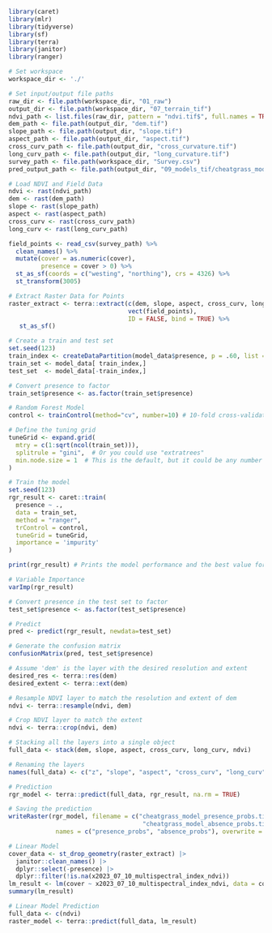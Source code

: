 
```r
library(caret)
library(mlr)
library(tidyverse)
library(sf)
library(terra)
library(janitor)
library(ranger)
```

```r
# Set workspace
workspace_dir <- './'

# Set input/output file paths
raw_dir <- file.path(workspace_dir, "01_raw")
output_dir <- file.path(workspace_dir, "07_terrain_tif")
ndvi_path <- list.files(raw_dir, pattern = "ndvi.tif$", full.names = TRUE)
dem_path <- file.path(output_dir, "dem.tif")
slope_path <- file.path(output_dir, "slope.tif")
aspect_path <- file.path(output_dir, "aspect.tif")
cross_curv_path <- file.path(output_dir, "cross_curvature.tif")
long_curv_path <- file.path(output_dir, "long_curvature.tif")
survey_path <- file.path(workspace_dir, "Survey.csv")
pred_output_path <- file.path(output_dir, "09_models_tif/cheatgrass_model_presence_probs.tif")
```

```r
# Load NDVI and Field Data
ndvi <- rast(ndvi_path)
dem <- rast(dem_path)
slope <- rast(slope_path)
aspect <- rast(aspect_path)
cross_curv <- rast(cross_curv_path)
long_curv <- rast(long_curv_path)

field_points <- read_csv(survey_path) %>%
  clean_names() %>%
  mutate(cover = as.numeric(cover),
         presence = cover > 0) %>% 
  st_as_sf(coords = c("westing", "northing"), crs = 4326) %>% 
  st_transform(3005)
```

```r
# Extract Raster Data for Points
raster_extract <- terra::extract(c(dem, slope, aspect, cross_curv, long_curv), 
                                 vect(field_points),
                                 ID = FALSE, bind = TRUE) %>% 
   st_as_sf()
```

```r
# Create a train and test set
set.seed(123)
train_index <- createDataPartition(model_data$presence, p = .60, list = FALSE)
train_set <- model_data[ train_index,]
test_set  <- model_data[-train_index,]
```

```r
# Convert presence to factor
train_set$presence <- as.factor(train_set$presence)

# Random Forest Model
control <- trainControl(method="cv", number=10) # 10-fold cross-validation

# Define the tuning grid
tuneGrid <- expand.grid(
  mtry = c(1:sqrt(ncol(train_set))),
  splitrule = "gini",  # Or you could use "extratrees"
  min.node.size = 1  # This is the default, but it could be any number you choose
)

# Train the model
set.seed(123)
rgr_result <- caret::train(
  presence ~ ., 
  data = train_set, 
  method = "ranger", 
  trControl = control, 
  tuneGrid = tuneGrid, 
  importance = 'impurity'
)

print(rgr_result) # Prints the model performance and the best value for mtry
```

```r
# Variable Importance
varImp(rgr_result)

# Convert presence in the test set to factor
test_set$presence <- as.factor(test_set$presence)

# Predict
pred <- predict(rgr_result, newdata=test_set)

# Generate the confusion matrix
confusionMatrix(pred, test_set$presence)
```

```r
# Assume 'dem' is the layer with the desired resolution and extent
desired_res <- terra::res(dem)
desired_extent <- terra::ext(dem)

# Resample NDVI layer to match the resolution and extent of dem
ndvi <- terra::resample(ndvi, dem)

# Crop NDVI layer to match the extent
ndvi <- terra::crop(ndvi, dem)
```

```r
# Stacking all the layers into a single object
full_data <- stack(dem, slope, aspect, cross_curv, long_curv, ndvi)

# Renaming the layers
names(full_data) <- c("z", "slope", "aspect", "cross_curv", "long_curv", "ndvi")

# Prediction
rgr_model <- terra::predict(full_data, rgr_result, na.rm = TRUE)

# Saving the prediction
writeRaster(rgr_model, filename = c("cheatgrass_model_presence_probs.tif",
                                     "cheatgrass_model_absence_probs.tif"),
             names = c("presence_probs", "absence_probs"), overwrite = TRUE)
```

```r
# Linear Model
cover_data <- st_drop_geometry(raster_extract) |> 
  janitor::clean_names() |> 
  dplyr::select(-presence) |> 
  dplyr::filter(!is.na(x2023_07_10_multispectral_index_ndvi))
lm_result <- lm(cover ~ x2023_07_10_multispectral_index_ndvi, data = cover_data)
summary(lm_result)
```

```r
# Linear Model Prediction
full_data <- c(ndvi)
raster_model <- terra::predict(full_data, lm_result)
```